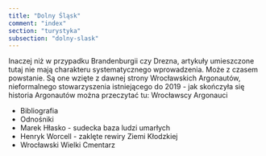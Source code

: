 ```yaml
---
title: "Dolny Śląsk"
comment: "index"
section: "turystyka"
subsection: "dolny-slask"
---
```


Inaczej niż w przypadku Brandenburgii czy Drezna, artykuły umieszczone tutaj nie mają charakteru systematycznego wprowadzenia. Może z czasem powstanie. Są one wzięte z dawnej strony Wrocławskich Argonautów, nieformalnego stowarzyszenia istniejącego do 2019 - jak skończyła się historia Argonautów można przeczytać tu: Wrocławscy Argonauci

- Bibliografia
- Odnośniki
- Marek Hłasko - sudecka baza ludzi umarłych
- Henryk Worcell - zaklęte rewiry Ziemi Kłodzkiej
- Wrocławski Wielki Cmentarz